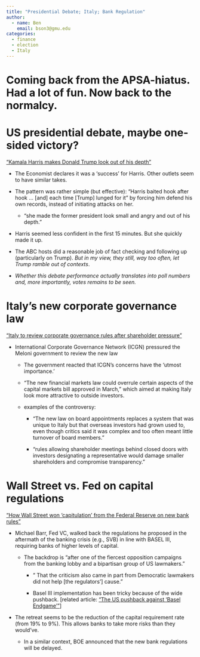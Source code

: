 ```yaml
---
title: "Presidential Debate; Italy; Bank Regulation"
author: 
  - name: Ben
    email: bson3@gmu.edu
categories: 
  - finance
  - election
  - Italy
---
```


# Coming back from the APSA-hiatus. Had a lot of fun. Now back to the normalcy.

# US presidential debate, maybe one-sided victory?

["Kamala Harris makes Donald Trump look out of his depth"](https://www-economist-com.mutex.gmu.edu/united-states/2024/09/11/kamala-harris-makes-donald-trump-look-out-of-his-depth)

-   The Economist declares it was a 'success' for Harris. Other outlets seem to have similar takes.

-   The pattern was rather simple (but effective): "Harris baited hook after hook ... \[and\] each time \[Trump\] lunged for it" by forcing him defend his own records, instead of initiating attacks on her.

    -   "she made the former president look small and angry and out of his depth."

-   Harris seemed less confident in the first 15 minutes. But she quickly made it up.

-   The ABC hosts did a reasonable job of fact checking and following up (particularly on Trump). *But in my view, they still, way too often, let Trump ramble out of contexts*.

-   *Whether this debate performance actually translates into poll numbers and, more importantly, votes remains to be seen.*

# Italy's new corporate governance law

["Italy to review corporate governance rules after shareholder pressure"](https://www.ft.com/content/ba71fb96-4e39-481c-aa91-3c53078bbf1c)

-   International Corporate Governance Network (ICGN) pressured the Meloni government to review the new law

    -   The government reacted that ICGN's concerns have the 'utmost importance.'

    -   "The new financial markets law could overrule certain aspects of the capital markets bill approved in March," which aimed at making Italy look more attractive to outside investors.

    -   examples of the controversy:

        -   "The new law on board appointments replaces a system that was unique to Italy but that overseas investors had grown used to, even though critics said it was complex and too often meant little turnover of board members."

        -   "rules allowing shareholder meetings behind closed doors with investors designating a representative would damage smaller shareholders and compromise transparency."

# Wall Street vs. Fed on capital regulations

["How Wall Street won ‘capitulation’ from the Federal Reserve on new bank rules"](https://www.ft.com/content/3c6e14c3-9a9a-46c8-8b4f-a10da949fb9e)

-   Michael Barr, Fed VC, walked back the regulations he proposed in the aftermath of the banking crisis (e.g., SVB) in line with BASEL III, requiring banks of higher levels of capital.

    -   The backdrop is "after one of the fiercest opposition campaigns from the banking lobby and a bipartisan group of US lawmakers."

        -   " That the criticism also came in part from Democratic lawmakers did not help \[the regulators'\] cause."

        -   Basel III implementation has been tricky because of the wide pushback. \[related article: ["The US pushback against ‘Basel Endgame’"](https://www.ft.com/content/48555d55-ca6d-4ab8-ae29-aba4d4f10f13)\]

-   The retreat seems to be the reduction of the capital requirement rate (from 19% to 9%). This allows banks to take more risks than they would've.

    -   In a similar context, BOE announced that the new bank regulations will be delayed.
